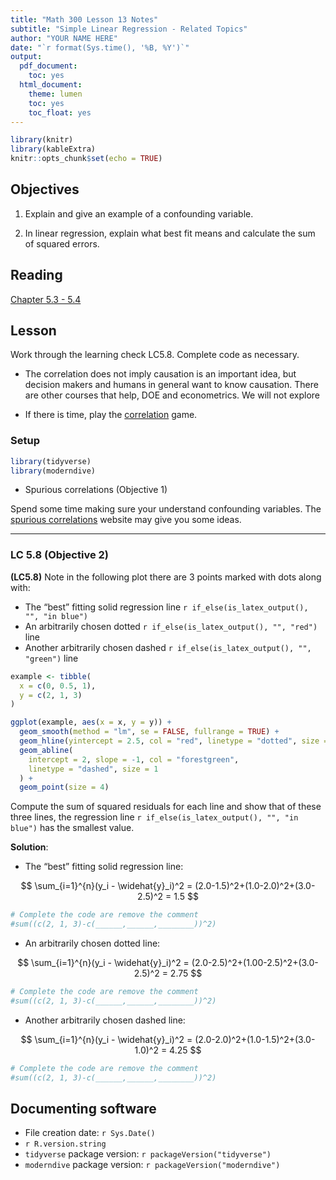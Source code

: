 ```yaml
---
title: "Math 300 Lesson 13 Notes"
subtitle: "Simple Linear Regression - Related Topics"
author: "YOUR NAME HERE"
date: "`r format(Sys.time(), '%B, %Y')`"
output:
  pdf_document:
    toc: yes
  html_document:
    theme: lumen
    toc: yes
    toc_float: yes
---
```



```r
library(knitr)
library(kableExtra)
knitr::opts_chunk$set(echo = TRUE)
```

## Objectives

1. Explain and give an example of a confounding variable.   

2.  In linear regression, explain what best fit means and calculate the sum of squared errors.   

## Reading 

[Chapter 5.3 - 5.4](https://moderndive.com/5-regression.html#reg-related-topics)

## Lesson 

Work through the learning check LC5.8. Complete code as necessary.  

+ The correlation does not imply causation is an important idea, but decision makers and humans in general want to know causation. There are other courses that help, DOE and econometrics. We will not explore   

+ If there is time, play the [correlation](https://moderndive.com/5-regression.html#reg-conclusion) game.

### Setup


```r
library(tidyverse)
library(moderndive)
``` 

- Spurious correlations (Objective 1) 

Spend some time making sure your understand confounding variables. The [spurious correlations](http://www.tylervigen.com/spurious-correlations) website may give you some ideas.

***


### LC 5.8 (Objective 2)

**(LC5.8)** Note in the following plot there are 3 points marked with dots along with:

* The "best" fitting solid regression line `r if_else(is_latex_output(), "", "in blue")`
* An arbitrarily chosen dotted `r if_else(is_latex_output(), "", "red")` line 
* Another arbitrarily chosen dashed `r if_else(is_latex_output(), "", "green")` line

```r
example <- tibble(
  x = c(0, 0.5, 1),
  y = c(2, 1, 3)
)

ggplot(example, aes(x = x, y = y)) +
  geom_smooth(method = "lm", se = FALSE, fullrange = TRUE) +
  geom_hline(yintercept = 2.5, col = "red", linetype = "dotted", size = 1) +
  geom_abline(
    intercept = 2, slope = -1, col = "forestgreen",
    linetype = "dashed", size = 1
  ) +
  geom_point(size = 4)
```  

Compute the sum of squared residuals for each line and show that of these three lines, the regression line `r if_else(is_latex_output(), "", "in blue")` has the smallest value.

**Solution**:  

* The "best" fitting solid regression line: 

$$
\sum_{i=1}^{n}(y_i - \widehat{y}_i)^2 = (2.0-1.5)^2+(1.0-2.0)^2+(3.0-2.5)^2 = 1.5
$$

```r
# Complete the code are remove the comment
#sum((c(2, 1, 3)-c(______,______,________))^2)
```


* An arbitrarily chosen dotted line: 

$$
\sum_{i=1}^{n}(y_i - \widehat{y}_i)^2 = (2.0-2.5)^2+(1.00-2.5)^2+(3.0-2.5)^2 = 2.75
$$

```r
# Complete the code are remove the comment
#sum((c(2, 1, 3)-c(______,______,________))^2)
```



* Another arbitrarily chosen dashed line:

$$
\sum_{i=1}^{n}(y_i - \widehat{y}_i)^2 = (2.0-2.0)^2+(1.0-1.5)^2+(3.0-1.0)^2 = 4.25
$$

```r
# Complete the code are remove the comment
#sum((c(2, 1, 3)-c(______,______,________))^2)
```




## Documenting software 

  * File creation date: `r Sys.Date()`
  * `r R.version.string`
  * `tidyverse` package version: `r packageVersion("tidyverse")`
  * `moderndive` package version: `r packageVersion("moderndive")`
